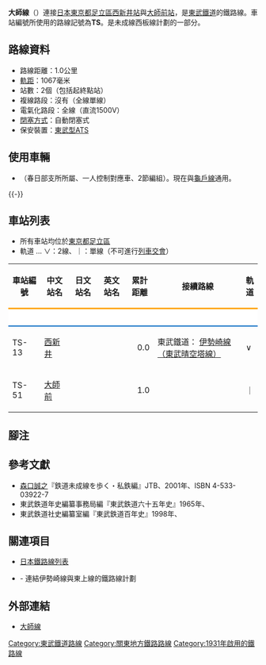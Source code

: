{{not|大師線 (京濱急行電鐵)}}
{{noteTA
|G1=Railway}}
{{Infobox 鐵道路線
|日文原名=大師線
|平假名=だいしせん
|羅馬拼音=Daishi sen
|路線名稱=[[File:Tōbu_Tetsudō_Logo.svg|30px]] 大師線
|路線顏色=#0067c0
|標誌=File:Tobu Skytree Line (TS) symbol.svg
|標誌大小=40px
|圖片= Tobu8577.jpg
|圖片大小=300px
|圖片說明=
|所在地={{JPN}}[[東京都|東京都]][[足立區|足立區]]
|起點=[[西新井站|西新井站]]
|終點=[[大師前站|大師前站]]
|站數=2個
|載客量=
|每日使用人數=
|路線記號=[[File:Tobu_Skytree_Line_(TS)_symbol.svg|20px]] TS
|通車=1931年12月20日
|擁有者=[[File:Tōbu_Tetsudō_Logo.svg|30px]] [[東武鐵道|東武鐵道]]
|營運者=[[File:Tōbu_Tetsudō_Logo.svg|30px]] 東武鐵道
|車輛基地=
|使用車輛=參見[[#使用車輛|使用車輛]]一節
|路線距離=1.0公里
|軌距=1,067毫米
|軌道數量=[[單線鐵路|單線]]
|電氣化方式=[[直流電|直流電]]1,500 [[伏特|V]] [[高架電纜|高架電纜]]
|最大坡度=
|最小曲線半徑=
|閉塞方式=自動閉塞式
|保安裝置=[[自動列車停止裝置#東武鉄道TSP式（多変周式・パターン照査型）・東京都交通局T形ATS|東武型ATS]]
|最高速度=
|路線圖={{Routemap|inline=yes|collapse=yes|title=大師線|title-bg=#0067c0|title-color=white|map=
\ABZq+l\BHFq~~0.0~~TS-13 '''[[西新井站|西新井]]'''~~←[[伊勢崎線|伊勢崎線]]→
hSTRa
hKBHFe~~1.0~~TS-51 '''[[大師前站|大師前]]'''
}}
}}

'''大師線'''（{{jpn|j=大師線|hg=だいしせん|rm=Daishi sen|f=y}}）連接[[日本|日本]][[東京都|東京都]][[足立區|足立區]][[西新井站|西新井站]]與[[大師前站|大師前站]]，是[[東武鐵道|東武鐵道]]的鐵路線。車站編號所使用的路線記號為'''TS'''。是未成線西板線計劃的一部分。

== 路線資料 ==
*路線距離：1.0公里
*[[軌距|軌距]]：1067毫米
*站數：2個（包括起終點站）
*複線路段：沒有（全線單線）
*電氣化路段：全線（直流1500V）
*[[閉塞_(鐵路)|閉塞方式]]：自動閉塞式
*保安裝置：[[自動列車停止裝置#東武鉄道TSP式（多変周式・パターン照査型）・東京都交通局T形ATS|東武型ATS]]

== 使用車輛 ==
*{{link-ja|東武8000系電力動車組|東武8000系電車|8000系}}（{{link-ja|南栗橋車輛管區|南栗橋車両管区}}春日部支所所屬、一人控制對應車、2節編組）。現在與[[龜戶線|龜戶線]]通用。
{{-}}
== 車站列表 ==
*所有車站均位於[[東京都|東京都]][[足立區|足立區]]
*軌道 … ∨：2線、｜：單線（不可進行[[列車交會|列車交會]]）

{| class="wikitable" rules="all"
|-
!車站編號
!中文站名
!日文站名
!英文站名
!style="width:2.5em;"|累計距離
!接續路線
!style="width:1em;"|軌道
|-
|colspan="7" style="border-top:solid 3px orange; border-bottom:2px solid #0067c0; background:white; padding:0px; line-height:1px;"| 
|-
!TS-13
|[[西新井站|西新井]]
|{{lang|ja|西新井}}
|{{lang|en|Nishiarai}}
|style="text-align:right;"|0.0
|東武鐵道：{{rint|tokyo|ts}} [[伊勢崎線|伊勢崎線（東武晴空塔線）]]
|∨
|-
!TS-51
|[[大師前站|大師前]]
|{{lang|ja|大師前}}
|{{lang|en|Daishimae}}
|style="text-align:right;"|1.0
| 
|｜
|}

== 腳注 ==
{{notefoot}}
<references />

== 參考文獻 ==
*[[森口誠之|森口誠之]]『鉄道未成線を歩く・私鉄編』JTB、2001年、ISBN 4-533-03922-7
*東武鉄道年史編纂事務局編『東武鉄道六十五年史』1965年、{{全国書誌番号|64010839}}
*東武鉄道社史編纂室編『東武鉄道百年史』1998年、{{全国書誌番号|20043141}}

== 關連項目 ==
*[[日本鐵路線列表|日本鐵路線列表]]
*{{link-ja|池袋、竹之塚新線|池袋・竹ノ塚新線}} - 連結伊勢崎線與東上線的鐵路線計劃

== 外部連結 ==
{{Commonscat|T?bu Daishi Line}}
*[http://www.tobu.co.jp/line/info/14/1.html 大師線]{{Wayback|url=http://www.tobu.co.jp/line/info/14/1.html |date=20120112030615 }}

{{伊勢崎線|mode=1}}
{{東武鐵道路線}}
{{東京大眾運輸}}
{{DEFAULTSORT:Daishi}}
[[Category:東武鐵道路線|Category:東武鐵道路線]]
[[Category:關東地方鐵路路線|Category:關東地方鐵路路線]]
[[Category:1931年啟用的鐵路線|Category:1931年啟用的鐵路線]]